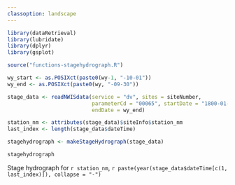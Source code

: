 ```yaml
---
classoption: landscape
---
```


```r
library(dataRetrieval)
library(lubridate)
library(dplyr)
library(gsplot)

source("functions-stagehydrograph.R")
```

```r
wy_start <- as.POSIXct(paste0(wy-1, "-10-01"))
wy_end <- as.POSIXct(paste0(wy, "-09-30"))

stage_data <- readNWISdata(service = "dv", sites = siteNumber, 
                           parameterCd = "00065", startDate = "1800-01-01", 
                           endDate = wy_end)

station_nm <- attributes(stage_data)$siteInfo$station_nm
last_index <- length(stage_data$dateTime)

stagehydrograph <- makeStageHydrograph(stage_data)
```


```r
stagehydrograph
```


Stage hydrograph for `r station_nm`, `r paste(year(stage_data$dateTime[c(1, last_index)]), collapse = "-")`
